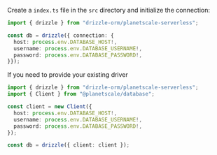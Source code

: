 Create a `index.ts` file in the `src` directory and initialize the connection:

```typescript copy
import { drizzle } from "drizzle-orm/planetscale-serverless";

const db = drizzle({ connection: {
  host: process.env.DATABASE_HOST!,
  username: process.env.DATABASE_USERNAME!,
  password: process.env.DATABASE_PASSWORD!,
}});
```

If you need to provide your existing driver
```typescript copy"
import { drizzle } from "drizzle-orm/planetscale-serverless";
import { Client } from "@planetscale/database";

const client = new Client({
  host: process.env.DATABASE_HOST!,
  username: process.env.DATABASE_USERNAME!,
  password: process.env.DATABASE_PASSWORD!,
});

const db = drizzle({ client: client });
```